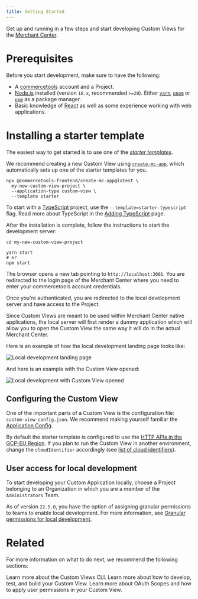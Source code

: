 ```yaml
---
title: Getting Started
---
```


Get up and running in a few steps and start developing Custom Views for the [Merchant Center](https://commercetools.com/features/business-tooling).

# Prerequisites

Before you start development, make sure to have the following:

- A [commercetools](https://docs.commercetools.com/getting-started) account and a Project.
- [Node.js](https://nodejs.org/en/) installed (version `18.x`, recommended `>=20`). Either [`yarn`](https://yarnpkg.com/), [`pnpm`](https://pnpm.io/) or [`npm`](https://www.npmjs.com/get-npm) as a package manager.
- Basic knowledge of [React](https://reactjs.org/) as well as some experience working with web applications.

# Installing a starter template

The easiest way to get started is to use one of the [_starter templates_](https://github.com/commercetools/merchant-center-application-kit/tree/main/custom-views-templates).

We recommend creating a new Custom View using [`create-mc-app`](/api-reference/create-mc-app), which automatically sets up one of the starter templates for you.

```console noPromptLines="2-3"
npx @commercetools-frontend/create-mc-app@latest \
  my-new-custom-view-project \
  --application-type custom-view \
  --template starter
```

To start with a [TypeScript](https://www.typescriptlang.org/) project, use the `--template=starter-typescript` flag. Read more about TypeScript in the [Adding TypeScript](/development/adding-typescript) page.

After the installation is complete, follow the instructions to start the development server:

```console
cd my-new-custom-view-project

yarn start
# or
npm start
```

The browser opens a new tab pointing to `http://localhost:3001`. You are redirected to the login page of the Merchant Center where you need to enter your commercetools account credentials.

Once you're authenticated, you are redirected to the local development server and have access to the Project.

Since Custom Views are meant to be used within Merchant Center native applications, the local server will first render a dummy application which will allow you to open the Custom View the same way it will do in the actual Merchant Center.

Here is an example of how the local development landing page looks like:

![Local development landing page](/images/local-custom-view-landing-view.png)

And here is an example with the Custom View opened:

![Local development with Custom View opened](/images/local-custom-view-opened.png)

## Configuring the Custom View

One of the important parts of a Custom View is the configuration file: `custom-view-config.json`.
We recommend making yourself familiar the [Application Config](/api-reference/application-config).

By default the starter template is configured to use the [HTTP APIs in the GCP-EU Region](https://docs.commercetools.com/api/general-concepts#regions). If you plan to run the Custom View in another environment, change the `cloudIdentifier` accordingly (see [list of cloud identifiers](/concepts/merchant-center-api#cloud-identifiers)).

## User access for local development

To start developing your Custom Application locally, choose a Project belonging to an Organization in which you are a member of the `Administrators` Team.

<Info>

As of version `22.5.0`, you have the option of assigning granular permissions to teams to enable local development. For more information, see [Granular permissions for local development](/help-needed#granular-permissions-for-local-development).

</Info>


# Related

For more information on what to do next, we recommend the following sections:

<Cards smallTitle clickable>
  <Card
    title="CLI"
    href="/api-reference/cli"
  >
    Learn more about the Custom Views CLI.
  </Card>
  <Card
    title="Development guidelines"
    href="/development"
  >
    Learn more about how to develop, test, and build your Custom View.
  </Card>
  <Card
    title="OAuth Scopes and user permissions"
    href="/concepts/oauth-scopes-and-user-permissions"
  >
    Learn more about OAuth Scopes and how to apply user permissions in your Custom View.
  </Card>
</Cards>
